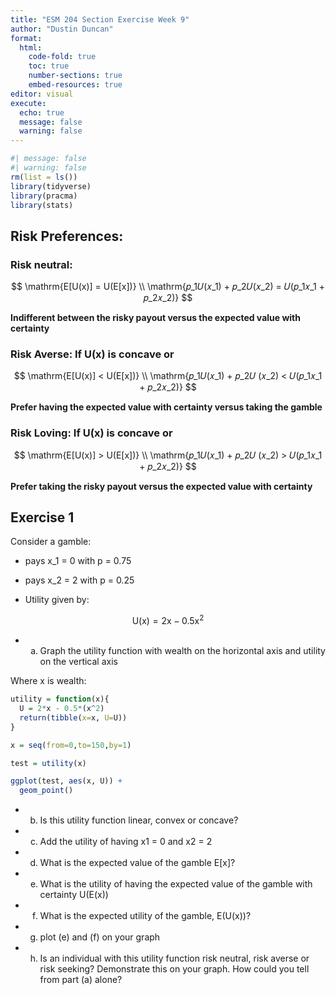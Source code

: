 ```yaml
---
title: "ESM 204 Section Exercise Week 9"
author: "Dustin Duncan"
format: 
  html:
    code-fold: true
    toc: true
    number-sections: true
    embed-resources: true
editor: visual
execute:
  echo: true
  message: false
  warning: false
---
```


```r
#| message: false
#| warning: false
rm(list = ls())
library(tidyverse)
library(pracma)
library(stats)
```

## Risk Preferences:

### Risk neutral:

$$
\mathrm{E[U(x)] = U(E[x])} \\
\mathrm{𝑝_1𝑈(𝑥_1) + 𝑝_2𝑈(𝑥_2) = 𝑈(𝑝_1𝑥_1 + 𝑝_2𝑥_2)}
$$ 

**Indifferent between the risky payout versus the expected value with certainty**

### Risk Averse: If U(x) is concave or

$$
\mathrm{E[U(x)] < U(E[x])} \\
\mathrm{𝑝_1𝑈(𝑥_1) + 𝑝_2𝑈 (𝑥_2) < 𝑈(𝑝_1𝑥_1 + 𝑝_2𝑥_2)}
$$ 

**Prefer having the expected value with certainty versus taking the gamble**

### Risk Loving: If U(x) is concave or

$$
\mathrm{E[U(x)] > U(E[x])} \\
\mathrm{𝑝_1𝑈(𝑥_1) + 𝑝_2𝑈 (𝑥_2) > 𝑈(𝑝_1𝑥_1 + 𝑝_2𝑥_2)}
$$

**Prefer taking the risky payout versus the expected value with certainty**

## Exercise 1

Consider a gamble:

-   pays x_1 = 0 with p = 0.75

-   pays x_2 = 2 with p = 0.25

-   Utility given by:

$$
\mathrm{U(x)=2x-0.5x^{2}}
$$

-   

    (a) Graph the utility function with wealth on the horizontal axis and utility on the vertical axis

Where x is wealth:

```r

utility = function(x){
  U = 2*x - 0.5*(x^2)
  return(tibble(x=x, U=U))
}

x = seq(from=0,to=150,by=1)

test = utility(x)

ggplot(test, aes(x, U)) + 
  geom_point()
```

-   

    (b) Is this utility function linear, convex or concave?

-   

    (c) Add the utility of having x1 = 0 and x2 = 2

-   

    (d) What is the expected value of the gamble E\[x\]?

-   

    (e) What is the utility of having the expected value of the gamble with certainty U(E(x))

-   

    (f) What is the expected utility of the gamble, E(U(x))?

-   

    (g) plot (e) and (f) on your graph

-   

    (h) Is an individual with this utility function risk neutral, risk averse or risk seeking? Demonstrate this on your graph. How could you tell from part (a) alone?
